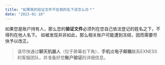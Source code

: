 ```yaml
---
title: "如果我的验证文件不在我的名下该怎么办？"
date: "2023-01-10"
---
```


<Ads></Ads> 

如果您是账户持有人，那么您的**验证文件**必须列在您自己依法登记的姓名之下，不得列在他人名下。 如被发现并非如此，那么相关账户可能遭到冻结，因而需要尽快予以改正。

> 请尽快通过**聊天机器人**（位于屏幕右下角）、**手机**或**电子邮箱**联系EXNESS的客服团队，并准备好您**账户验证**的详细信息。
